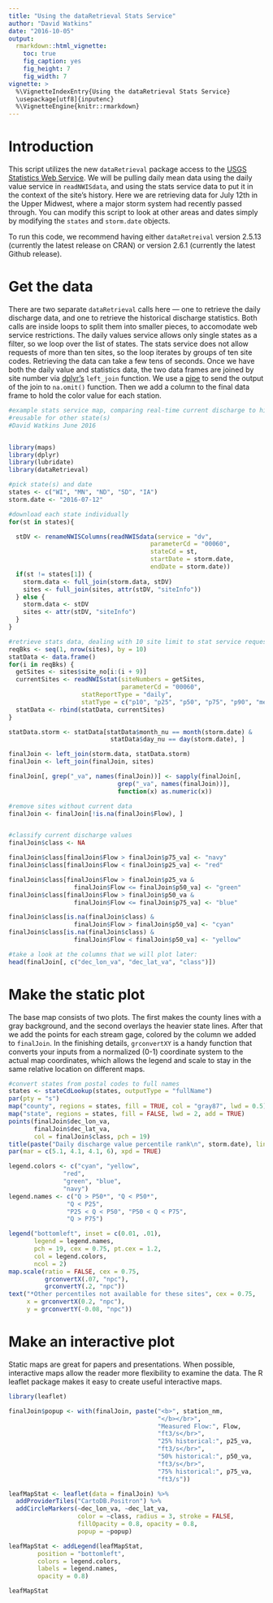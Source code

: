 ```yaml
---
title: "Using the dataRetrieval Stats Service"
author: "David Watkins"
date: "2016-10-05"
output: 
  rmarkdown::html_vignette:
    toc: true
    fig_caption: yes
    fig_height: 7
    fig_width: 7
vignette: >
  %\VignetteIndexEntry{Using the dataRetrieval Stats Service}
  \usepackage[utf8]{inputenc}
  %\VignetteEngine{knitr::rmarkdown}
---
```


# Introduction

This script utilizes the new `dataRetrieval` package access to the [USGS Statistics Web Service](http://waterservices.usgs.gov/rest/Statistics-Service.html).  We will be pulling daily mean data using the daily value service in `readNWISdata`, and using the stats service data to put it in the context of the site's history.  Here we are retrieving data for July 12th in the Upper Midwest, where a major storm system had recently passed through. You can modify this script to look at other areas and dates simply by modifying the `states` and `storm.date` objects.

To run this code, we recommend having either `dataRetreival` version 2.5.13 (currently the latest release on CRAN) or version 2.6.1 (currently the latest Github release).

# Get the data

There are two separate `dataRetrieval` calls here — one to retrieve the daily discharge data, and one to retrieve the historical discharge statistics.  Both calls are inside loops to split them into smaller pieces, to accomodate web service restrictions.  The daily values service allows only single states as a filter, so we loop over the list of states. The stats service does not allow requests of more than ten sites, so the loop iterates by groups of ten site codes.  Retrieving the data can take a few tens of seconds.  Once we have both the daily value and statistics data, the two data frames are joined by site number via [dplyr's](https://cran.rstudio.com/web/packages/dplyr/vignettes/introduction.html) `left_join` function.  We use a [pipe](https://cran.r-project.org/web/packages/magrittr/vignettes/magrittr.html) to send the output of the join to `na.omit()` function.  Then we add a column to the final data frame to hold the color value for each station.    
  
```r
#example stats service map, comparing real-time current discharge to history for each site
#reusable for other state(s)
#David Watkins June 2016


library(maps)
library(dplyr)
library(lubridate)
library(dataRetrieval)

#pick state(s) and date
states <- c("WI", "MN", "ND", "SD", "IA")
storm.date <- "2016-07-12"

#download each state individually
for(st in states){

  stDV <- renameNWISColumns(readNWISdata(service = "dv",
                                       parameterCd = "00060",
                                       stateCd = st,
                                       startDate = storm.date,
                                       endDate = storm.date))
  if(st != states[1]) {
    storm.data <- full_join(storm.data, stDV)
    sites <- full_join(sites, attr(stDV, "siteInfo"))
  } else {
    storm.data <- stDV
    sites <- attr(stDV, "siteInfo")
  }
}

#retrieve stats data, dealing with 10 site limit to stat service requests
reqBks <- seq(1, nrow(sites), by = 10)
statData <- data.frame()
for(i in reqBks) {
  getSites <- sites$site_no[i:(i + 9)]
  currentSites <- readNWISstat(siteNumbers = getSites,
                               parameterCd = "00060",
                    statReportType = "daily",
                    statType = c("p10", "p25", "p50", "p75", "p90", "mean"))
  statData <- rbind(statData, currentSites)
}

statData.storm <- statData[statData$month_nu == month(storm.date) &
                            statData$day_nu == day(storm.date), ]

finalJoin <- left_join(storm.data, statData.storm)
finalJoin <- left_join(finalJoin, sites)

finalJoin[, grep("_va", names(finalJoin))] <- sapply(finalJoin[,
                              grep("_va", names(finalJoin))],
                              function(x) as.numeric(x))

#remove sites without current data
finalJoin <- finalJoin[!is.na(finalJoin$Flow), ]


#classify current discharge values
finalJoin$class <- NA

finalJoin$class[finalJoin$Flow > finalJoin$p75_va] <- "navy"
finalJoin$class[finalJoin$Flow < finalJoin$p25_va] <- "red"

finalJoin$class[finalJoin$Flow > finalJoin$p25_va &
                  finalJoin$Flow <= finalJoin$p50_va] <- "green"
finalJoin$class[finalJoin$Flow > finalJoin$p50_va &
                  finalJoin$Flow <= finalJoin$p75_va] <- "blue"

finalJoin$class[is.na(finalJoin$class) &
                  finalJoin$Flow > finalJoin$p50_va] <- "cyan"
finalJoin$class[is.na(finalJoin$class) &
                  finalJoin$Flow < finalJoin$p50_va] <- "yellow"

#take a look at the columns that we will plot later:
head(finalJoin[, c("dec_lon_va", "dec_lat_va", "class")])
```

#  Make the static plot

The base map consists of two plots.  The first makes the county lines with a gray background, and the second overlays the heavier state lines.  After that we add the points for each stream gage, colored by the column we added to `finalJoin`.  In the finishing details, `grconvertXY` is a handy function that converts your inputs from a normalized (0-1) coordinate system to the actual map coordinates, which allows the legend and scale to stay in the same relative location on different maps. 

```r
#convert states from postal codes to full names
states <- stateCdLookup(states, outputType = "fullName")
par(pty = "s")
map("county", regions = states, fill = TRUE, col = "gray87", lwd = 0.5)
map("state", regions = states, fill = FALSE, lwd = 2, add = TRUE)
points(finalJoin$dec_lon_va,
       finalJoin$dec_lat_va,
       col = finalJoin$class, pch = 19)
title(paste("Daily discharge value percentile rank\n", storm.date), line = 1)
par(mar = c(5.1, 4.1, 4.1, 6), xpd = TRUE)

legend.colors <- c("cyan", "yellow",
               "red",
               "green", "blue",
               "navy")
legend.names <- c("Q > P50*", "Q < P50*",
                "Q < P25",
                "P25 < Q < P50", "P50 < Q < P75",
                "Q > P75")

legend("bottomleft", inset = c(0.01, .01),
       legend = legend.names,
       pch = 19, cex = 0.75, pt.cex = 1.2,
       col = legend.colors,
       ncol = 2)
map.scale(ratio = FALSE, cex = 0.75,
          grconvertX(.07, "npc"),
          grconvertY(.2, "npc"))
text("*Other percentiles not available for these sites", cex = 0.75,
     x = grconvertX(0.2, "npc"),
     y = grconvertY(-0.08, "npc"))
```

# Make an interactive plot

Static maps are great for papers and presentations. When possible, interactive maps allow the reader more flexibility to examine the data. The R leaflet package makes it easy to create useful interactive maps.

```r
library(leaflet)

finalJoin$popup <- with(finalJoin, paste("<b>", station_nm,
                                         "</b></br>",
                                         "Measured Flow:", Flow,
                                         "ft3/s</br>",
                                         "25% historical:", p25_va,
                                         "ft3/s</br>",
                                         "50% historical:", p50_va,
                                         "ft3/s</br>",
                                         "75% historical:", p75_va,
                                         "ft3/s"))

leafMapStat <- leaflet(data = finalJoin) %>%
  addProviderTiles("CartoDB.Positron") %>%
  addCircleMarkers(~dec_lon_va, ~dec_lat_va,
                   color = ~class, radius = 3, stroke = FALSE,
                   fillOpacity = 0.8, opacity = 0.8,
                   popup = ~popup)

leafMapStat <- addLegend(leafMapStat,
        position = "bottomleft",
        colors = legend.colors,
        labels = legend.names,
        opacity = 0.8)

leafMapStat
```
